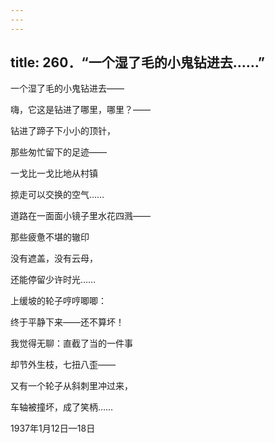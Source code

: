 ```yaml
---
---
---
```

title: 260．“一个湿了毛的小鬼钻进去……”
---




一个湿了毛的小鬼钻进去——

嗨，它这是钻进了哪里，哪里？——

钻进了蹄子下小小的顶针，

那些匆忙留下的足迹——

一戈比一戈比地从村镇

掠走可以交换的空气……

道路在一面面小镜子里水花四溅——

那些疲惫不堪的辙印

没有遮盖，没有云母，

还能停留少许时光……

上缓坡的轮子哼哼唧唧：

终于平静下来——还不算坏！

我觉得无聊：直截了当的一件事

却节外生枝，七扭八歪——

又有一个轮子从斜刺里冲过来，

车轴被撞坏，成了笑柄……

1937年1月12日—18日